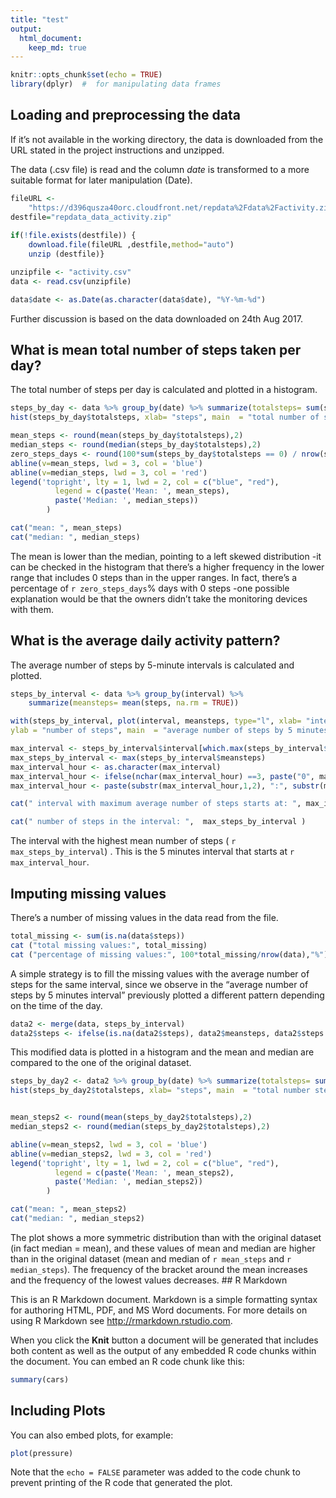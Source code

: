 ```yaml
---
title: "test"
output:
  html_document:
    keep_md: true
---
```


```r
knitr::opts_chunk$set(echo = TRUE)
library(dplyr)  #  for manipulating data frames
```
## Loading and preprocessing the data 

If it's not available in the working directory, the data is downloaded from the URL stated in the project instructions and unzipped.

The data (.csv file) is read and the column _date_  is transformed to a more suitable format for later manipulation (Date).


```r
fileURL <-
    "https://d396qusza40orc.cloudfront.net/repdata%2Fdata%2Factivity.zip" 
destfile="repdata_data_activity.zip"    
  
if(!file.exists(destfile)) {
    download.file(fileURL ,destfile,method="auto") 
    unzip (destfile)}

unzipfile <- "activity.csv"
data <- read.csv(unzipfile)

data$date <- as.Date(as.character(data$date), "%Y-%m-%d")

```

Further discussion is based on the data downloaded on 24th Aug 2017.


## What is mean total number of steps taken per day?

The total number of steps per day is calculated and plotted in a histogram. 

```r

steps_by_day <- data %>% group_by(date) %>% summarize(totalsteps= sum(steps, na.rm = TRUE))
hist(steps_by_day$totalsteps, xlab= "steps", main  = "total number of steps by day")

mean_steps <- round(mean(steps_by_day$totalsteps),2)
median_steps <- round(median(steps_by_day$totalsteps),2)
zero_steps_days <- round(100*sum(steps_by_day$totalsteps == 0) / nrow(steps_by_day), 2)
abline(v=mean_steps, lwd = 3, col = 'blue')
abline(v=median_steps, lwd = 3, col = 'red')
legend('topright', lty = 1, lwd = 2, col = c("blue", "red"),
          legend = c(paste('Mean: ', mean_steps),
          paste('Median: ', median_steps))
        )


```
```r
cat("mean: ", mean_steps)
cat("median: ", median_steps)

```

The mean is lower than the median, pointing to a left skewed distribution -it can be checked in the
histogram that there's a higher frequency in the lower range that includes 0 steps than in the upper ranges. In fact, there's a percentage of `r zero_steps_days`% days with 0 steps -one possible explanation would be that the owners didn't take the monitoring devices with them.


## What is the average daily activity pattern?

The average number of steps by 5-minute intervals is calculated and plotted. 

```r

steps_by_interval <- data %>% group_by(interval) %>% 
    summarize(meansteps= mean(steps, na.rm = TRUE))

with(steps_by_interval, plot(interval, meansteps, type="l", xlab= "interval", 
ylab = "number of steps", main  = "average number of steps by 5 minutes interval"))

max_interval <- steps_by_interval$interval[which.max(steps_by_interval$meansteps)]
max_steps_by_interval <- max(steps_by_interval$meansteps)
max_interval_hour <- as.character(max_interval)
max_interval_hour <- ifelse(nchar(max_interval_hour) ==3, paste("0", max_interval_hour, sep = ""), max_interval_hour)
max_interval_hour <- paste(substr(max_interval_hour,1,2), ":", substr(max_interval_hour,3,4),sep="")

```

```r
cat(" interval with maximum average number of steps starts at: ", max_interval_hour)

cat(" number of steps in the interval: ",  max_steps_by_interval )
```

The interval with the highest mean number of steps ( `r max_steps_by_interval`) .
This is the 5 minutes interval that starts at  `r max_interval_hour`.

## Imputing missing values

There's a number of missing values in the data read from the file. 

```r

total_missing <- sum(is.na(data$steps))
cat ("total missing values:", total_missing)
cat ("percentage of missing values:", 100*total_missing/nrow(data),"%")

```

A simple strategy is to fill the missing values with the average number of steps for the same interval, since we observe in the "average number of steps by 5 minutes interval" previously plotted a different pattern depending on the time of the day. 



```r

data2 <- merge(data, steps_by_interval)
data2$steps <- ifelse(is.na(data2$steps), data2$meansteps, data2$steps )

```

This modified data is plotted in a histogram and the mean and median are compared to the one of the
original dataset. 

```r


steps_by_day2 <- data2 %>% group_by(date) %>% summarize(totalsteps= sum(steps, na.rm = TRUE))
hist(steps_by_day2$totalsteps, xlab= "steps", main  = "total number steps by day")


mean_steps2 <- round(mean(steps_by_day2$totalsteps),2)
median_steps2 <- round(median(steps_by_day2$totalsteps),2)

abline(v=mean_steps2, lwd = 3, col = 'blue')
abline(v=median_steps2, lwd = 3, col = 'red')
legend('topright', lty = 1, lwd = 2, col = c("blue", "red"),
          legend = c(paste('Mean: ', mean_steps2),
          paste('Median: ', median_steps2))
        )

```

```r
cat("mean: ", mean_steps2)
cat("median: ", median_steps2)

```

The plot shows a more  symmetric distribution than with the original dataset (in fact median = mean), 
and these values of mean and median are higher than in the original dataset (mean and median of `r mean_steps` and `r median_steps`). The frequency of the bracket around the mean increases and the frequency of the lowest values decreases.
## R Markdown

This is an R Markdown document. Markdown is a simple formatting syntax for authoring HTML, PDF, and MS Word documents. For more details on using R Markdown see <http://rmarkdown.rstudio.com>.

When you click the **Knit** button a document will be generated that includes both content as well as the output of any embedded R code chunks within the document. You can embed an R code chunk like this:

```r
summary(cars)
```

## Including Plots

You can also embed plots, for example:

```r
plot(pressure)
```

Note that the `echo = FALSE` parameter was added to the code chunk to prevent printing of the R code that generated the plot.
